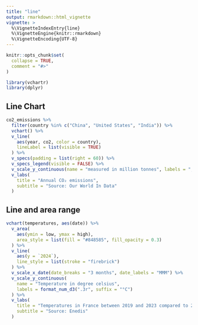 ```yaml
---
title: "line"
output: rmarkdown::html_vignette
vignette: >
  %\VignetteIndexEntry{line}
  %\VignetteEngine{knitr::rmarkdown}
  %\VignetteEncoding{UTF-8}
---
```


```r
knitr::opts_chunk$set(
  collapse = TRUE,
  comment = "#>"
)
```

```r
library(vchartr)
library(dplyr)
```


## Line Chart

```r
co2_emissions %>% 
  filter(country %in% c("China", "United States", "India")) %>% 
  vchart() %>% 
  v_line(
    aes(year, co2, color = country),
    lineLabel = list(visible = TRUE)
  ) %>% 
  v_specs(padding = list(right = 60)) %>% 
  v_specs_legend(visible = FALSE) %>% 
  v_scale_y_continuous(name = "measured in million tonnes", labels = ",") %>% 
  v_labs(
    title = "Annual CO₂ emissions",
    subtitle = "Source: Our World In Data"
  )
```


## Line and area range

```r
vchart(temperatures, aes(date)) %>% 
  v_area(
    aes(ymin = low, ymax = high),
    area_style = list(fill = "#848585", fill_opacity = 0.3)
  ) %>% 
  v_line(
    aes(y = `2024`), 
    line_style = list(stroke = "firebrick")
  ) %>%
  v_scale_x_date(date_breaks = "3 months", date_labels = "MMM") %>% 
  v_scale_y_continuous(
    name = "Temperature in degree celsius",
    labels = format_num_d3(".3r", suffix = "°C")
  ) %>% 
  v_labs(
    title = "Temperatures in France between 2019 and 2023 compared to 2024",
    subtitle = "Source: Enedis"
  )
```


